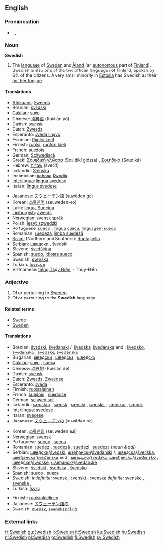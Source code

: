 {{interwiktionary|code=sv}}
==English==
{{wikipedia|Swedish language}}

===Pronunciation===
*{{AHD|swēd'ĭsh}}, {{IPA|/ˈswiːdɪʃ/}}, {{SAMPA|/"swi:dIS/}}

===Noun===
'''Swedish'''

# The [[language]] of [[w:Sweden|Sweden]] and [[Åland]] (an [[autonomous]] part of [[Finland]]). Swedish is also one of the two official languages of Finland, spoken by 6% of the citizens. A very small minority in [[Estonia]] has Swedish as their [[mother tongue]].

====Translations====
{{trans-top|language}}
*[[Afrikaans]]: [[Sweeds]]
*Bosnian: [[švedski]] {{m}}
*[[Catalan]]: [[suec]]
*Chinese: [[瑞典语]] (Ruìdiǎn yǔ)
*Danish: [[svensk]]
*Dutch: [[Zweeds]] {{n}}
*Esperanto: [[sveda lingvo]]
*Estonian: [[Rootsi keel]]
*Finnish: [[ruotsi]], [[ruotsin kieli]]
*French: [[suédois]] {{m}}
*German: [[Schwedisch]] {{n}}
*Greek: [[Σουηδική γλώσσα]] (Souidikí glóssa) {{f}}, [[Σουηδικά]] (Soudiká) {{n}} {{p}}
*Hebrew: [[שבדית]] (švedit)
*Icelandic: [[Sænska]]
*Indonesian: [[bahasa]] [[Swedia]]
*[[Interlingua]]: [[lingua svedese]]
*Italian: [[lingua svedese]]
{{trans-mid}}
*Japanese:  [[スウェーデン語]] (suwēden go)
*Korean: [[스웨덴어]] (seuweden-eo)
*Latin: [[lingua Suecica]] {{f}}
*[[Limburgish]]: [[Zweids]] {{n}}
*Norwegian: [[svensk språk]]
*Polish: [[język szwedzki]]
*Portuguese: [[sueco]] {{m}}, [[língua sueca]], [[linguagem sueca]] {{f}}
*Romanian: [[suedeză]], [[limba suedeză]] {{f}}
*[[Saami]] (Northern and Southern): [[Ruoŧagiella]]
*Serbian: [[шведски]] {{m}}, [[švedski]] {{m}}
*Slovene: [[švedščina]] {{f}}
*Spanish: [[sueco]], [[idioma sueco]] {{m}}
*Swedish: [[svenska]]
*Turkish: [[İsveççe]]
*Vietnamese: [[tiếng Thụy Điển]], - Thụy-Điển
{{trans-bottom}}

===Adjective===
{{en-adj}}

# Of or pertaining to [[Sweden]].
# Of or pertaining to the '''Swedish''' language.

====Related terms====
*[[Swede]]
*[[Sweden]]

====Translations====
{{trans-top|of or pertaining to Sweden}}
*Bosnian: [[švedski]], [[šveđanski]] {{m}} {{s}}/{{p}}; [[švedska]], [[šveđanska]] {{f}} {{s}} and {{n}} {{p}}; [[švedsko]], [[šveđansko]] {{n}} {{s}}; [[švedske]], [[šveđanske]] {{f}} {{p}}
*Bulgarian: [[шведски]] {{m}}, [[шведска]] {{f}}, [[шведско]] {{n}}
*[[Catalan]]: [[suec]] {{m}}, [[sueca]] {{f}}
*Chinese: [[瑞典的]] (Ruìdiǎn de)
*Danish: [[svensk]]
*Dutch: [[Zweeds]], [[Zweedse]]
*Esperanto: [[sveda]]
*Finnish: [[ruotsalainen]]
*French: [[suédois]] {{m}}, [[suédoise]] {{f}}
*German: [[schwedisch]]
*Icelandic: [[sænskur]] {{m}}, [[sænsk]] {{f}}, [[sænskt]] {{n}}, [[sænskir]] {{m}} {{p}},  [[sænskar]] {{f}} {{p}}, [[sænsk]] {{n}} {{p}}
*[[Interlingua]]: [[svedese]]
*Italian: [[svedese]]
*Japanese: [[スウェーデン]][[の]] (suwēden no)
{{trans-mid}}
*Korean: [[스웨덴]][[의]] (seuweden eui)
*Norwegian: [[svensk]]
*Portuguese: [[sueco]] {{m}}, [[sueca]] {{f}}
*Romanian: [[suedez]] {{m}}, [[suedeză]] {{f}}, [[suedezi]] {{m}} {{p}}, [[suedeze]] {{f}} {{p}} (''noun & adj'')
*Serbian: [[шведски]]/[[švedski]], [[швеђански]]/[[šveđanski]] {{m}} {{s}}/{{p}}; [[шведска]]/[[švedska]], [[швеђанска]]/[[šveđanska]] {{f}} {{s}} and {{n}} {{p}}; [[шведско]]/[[švedsko]], [[швеђанско]]/[[šveđansko]] {{f}} {{s}}; [[шведске]]/[[švedske]], [[швеђанске]]/[[šveđanske]] {{f}} {{p}}
*Slovene: [[švedski]] {{m}}, [[švedska]] {{f}}, [[švedsko]] {{n}}
*Spanish: [[sueco]] {{m}}, [[sueca]] {{f}}
*Swedish: ''indefinite:'' [[svensk]] {{c}}, [[svenskt]] {{n}}, [[svenska]] {{p}} ''definite:'' [[svenske]] {{m}}, [[svenska]] {{f}}, {{p}}
*Turkish: [[İsveç]]
{{trans-bottom}}

{{trans-top|of or pertaining to the Swedish language}}

*Finnish: [[ruotsinkielinen]]
*Japanese: [[スウェーデン語]][[の]]
*Swedish: [[svensk]], [[svenskspråkig]]
{{trans-bottom}}

===External links===
{{websters-online}}
{{ethnologue|code=swe}}

[[fr:Swedish]]
[[gu:Swedish]]
[[io:Swedish]]
[[it:Swedish]]
[[ku:Swedish]]
[[hu:Swedish]]
[[nl:Swedish]]
[[pl:Swedish]]
[[pt:Swedish]]
[[fi:Swedish]]
[[sv:Swedish]]
